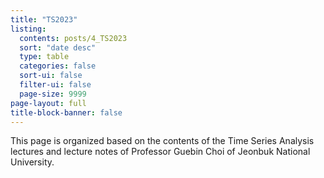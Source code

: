 ```yaml
---
title: "TS2023"
listing:
  contents: posts/4_TS2023
  sort: "date desc"
  type: table
  categories: false
  sort-ui: false
  filter-ui: false
  page-size: 9999
page-layout: full
title-block-banner: false
---
```


This page is organized based on the contents of the Time Series Analysis lectures and lecture notes of Professor Guebin Choi of Jeonbuk National University.